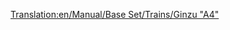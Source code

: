 [[Translation:en/Manual/Base Set/Trains/Ginzu "A4"]]
{{nl/Manual/Base Set/Trains/Treinen|Naam=Ginzu "A4"
|Afbeelding=[[File:en/Manual/Base Set/Trains/Ginzua4.png]]
|Kosten=£22,265 ($44.530)
|Snelheid=128 km/h (80 mph)
|Gewicht=162 t
|Kracht=1,200 pk (895 kW)
|Onderhoudskosten=£2,296 ($4.592)
|Ontworpen=1935
|Levensduur=20
|Capaciteit=n.v.t.
|Omschrijving=De meest gebruikte stoomtreinen, tot dat de dieseltreinen op het toneel kwamen. De Ginzu is beschikbaar vanaf het begin van het spel (als je start vanaf rond het jaar 1945) en is de snelste van alle stoomtreinen. Later komt de [[nl/Manual/Base Set/Trains/SH "8P"|SH "8P"]] beschikbaar.
|Real-life=Dit is een herbenoemde versie van de [https://www.wikipedia.org/wiki/LNER Class A4 British Gresley A4 (EN)] locomotief. Een Britse Gresley A4 locomotive, genaamd naar "Mallard", welke de recordhouder is van snelste stoomtrein met een snelheid van 126 mph (202.8 km/h).<br/>
Voor meer informatie, zie http://www.lner.info/locos/A/a4.shtml.
}}